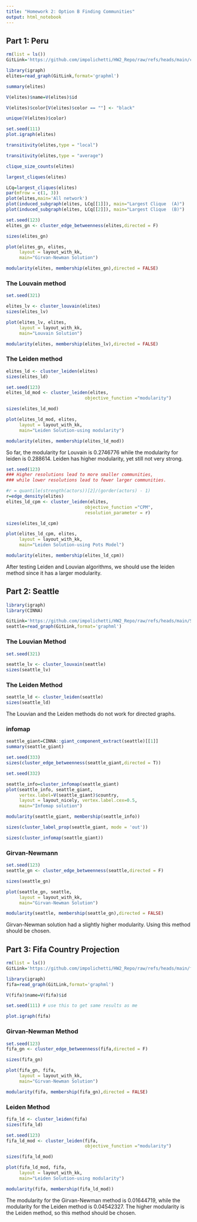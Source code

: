 ```yaml
---
title: "Homework 2: Option B Finding Communities"
output: html_notebook
---
```


## Part 1: Peru

```r
rm(list = ls())
GitLink='https://github.com/impolichetti/HW2_Repo/raw/refs/heads/main/css_G.graphml'
```

```r
library(igraph)
elites=read_graph(GitLink,format='graphml')
```

```r
summary(elites)
```

```r
V(elites)$name=V(elites)$id
```

```r
V(elites)$color[V(elites)$color == ""] <- "black"
```

```r
unique(V(elites)$color)
```

```r
set.seed(111)
plot.igraph(elites)
```

```r
transitivity(elites,type = "local")

```

```r
transitivity(elites,type = "average")

```

```r
clique_size_counts(elites)

```

```r
largest_cliques(elites)
```

```r
LCq=largest_cliques(elites)
par(mfrow = c(1, 3)) 
plot(elites,main='All network')
plot(induced_subgraph(elites, LCq[[1]]), main="Largest Clique  (A)")
plot(induced_subgraph(elites, LCq[[2]]), main="Largest Clique  (B)")
```

```r
set.seed(123)
elites_gn <- cluster_edge_betweenness(elites,directed = F)
```

```r
sizes(elites_gn)
```

```r
plot(elites_gn, elites,
     layout = layout_with_kk, 
     main="Girvan-Newman Solution")
```

```r
modularity(elites, membership(elites_gn),directed = FALSE)
```

### The Louvain method

```r
set.seed(321)

elites_lv <- cluster_louvain(elites)
sizes(elites_lv)
```

```r
plot(elites_lv, elites,
     layout = layout_with_kk, 
     main="Louvain Solution")
```

```r
modularity(elites, membership(elites_lv),directed = FALSE)
```

### The Leiden method

```r
elites_ld <- cluster_leiden(elites)
sizes(elites_ld)
```

```r
set.seed(123)
elites_ld_mod <- cluster_leiden(elites,
                              objective_function ="modularity")

sizes(elites_ld_mod)
```

```r
plot(elites_ld_mod, elites,
     layout = layout_with_kk, 
     main="Leiden Solution-using modularity")
```

```r
modularity(elites, membership(elites_ld_mod))
```

So far, the modularity for Louvain is 0.2746776 while the modularity for leiden is 0.288614. Leiden has higher modularity, yet still not very strong.

```r
set.seed(123)
### Higher resolutions lead to more smaller communities, 
### while lower resolutions lead to fewer larger communities.

#r = quantile(strength(actors))[2]/(gorder(actors) - 1)
r=edge_density(elites) 
elites_ld_cpm <- cluster_leiden(elites,
                              objective_function ="CPM",
                              resolution_parameter = r)

sizes(elites_ld_cpm)
```

```r
plot(elites_ld_cpm, elites,
     layout = layout_with_kk, 
     main="Leiden Solution-using Pots Model")
```

```r
modularity(elites, membership(elites_ld_cpm))
```

After testing Leiden and Louvian algorithms, we should use the leiden method since it has a larger modularity.

## Part 2: Seattle

```r
library(igraph)
library(CINNA)
```

```r
GitLink='https://github.com/impolichetti/HW2_Repo/raw/refs/heads/main/SeattleTechNetwork.graphml'
seattle=read_graph(GitLink,format='graphml')
```


### The Louvian Method

```r
set.seed(321)

seattle_lv <- cluster_louvain(seattle)
sizes(seattle_lv)
```

### The Leiden Method

```r
seattle_ld <- cluster_leiden(seattle)
sizes(seattle_ld)
```

The Louvian and the Leiden methods do not work for directed graphs.

### infomap

```r
seattle_giant=CINNA::giant_component_extract(seattle)[[1]]
summary(seattle_giant)
```
```r
set.seed(333)
sizes(cluster_edge_betweenness(seattle_giant,directed = T))
```

```r
set.seed(332)

seattle_info=cluster_infomap(seattle_giant)
plot(seattle_info, seattle_giant,
     vertex.label=V(seattle_giant)$country,
     layout = layout_nicely, vertex.label.cex=0.5,
     main="Infomap solution")
```

```r
modularity(seattle_giant, membership(seattle_info))
```
```r
sizes(cluster_label_prop(seattle_giant, mode = 'out'))
```
```r
sizes(cluster_infomap(seattle_giant))

```

### Girvan-Newmann

```r
set.seed(123)
seattle_gn <- cluster_edge_betweenness(seattle,directed = F)
```

```r
sizes(seattle_gn)
```

```r
plot(seattle_gn, seattle,
     layout = layout_with_kk, 
     main="Girvan-Newman Solution")
```

```r
modularity(seattle, membership(seattle_gn),directed = FALSE)
```


Girvan-Newman solution had a slightly higher modularity. Using this method should be chosen.

## Part 3: Fifa Country Projection

```r
rm(list = ls())
GitLink='https://github.com/impolichetti/HW2_Repo/raw/refs/heads/main/fifa_country_projection.graphml'

library(igraph)
fifa=read_graph(GitLink,format='graphml')

V(fifa)$name=V(fifa)$id 
```

```r
set.seed(111) # use this to get same results as me

plot.igraph(fifa)
```

### Girvan-Newman Method

```r
set.seed(123)
fifa_gn <- cluster_edge_betweenness(fifa,directed = F)
```

```r
sizes(fifa_gn)
```

```r
plot(fifa_gn, fifa,
     layout = layout_with_kk, 
     main="Girvan-Newman Solution")
```

```r
modularity(fifa, membership(fifa_gn),directed = FALSE)
```

### Leiden Method

```r
fifa_ld <- cluster_leiden(fifa)
sizes(fifa_ld)
```

```r
set.seed(123)
fifa_ld_mod <- cluster_leiden(fifa,
                              objective_function ="modularity")

sizes(fifa_ld_mod)
```

```r
plot(fifa_ld_mod, fifa,
     layout = layout_with_kk, 
     main="Leiden Solution-using modularity")
```

```r
modularity(fifa, membership(fifa_ld_mod))
```

The modularity for the Girvan-Newman method is 0.01644719, while the modularity for the Leiden method is 0.04542327. The higher modularity is the Leiden method, so this method should be chosen.
